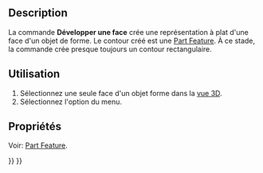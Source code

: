 <languages/>

{{Docnav/fr
|[[MeshPart_CreateFlatMesh/fr|Développer un maillage]]
|
|[[Mesh_Workbench/fr|Atelier Mesh]]
|IconL=MeshPart_CreateFlatMesh.svg
|IconR=
|IconC=Workbench_Mesh.svg
}}

<div class="mw-translate-fuzzy">
{{GuiCommand/fr
|Name=MeshPart CreateFlatFace
|Name/fr=Mesh Développer une face
|MenuLocation=Maillages → Développer une face
|Workbenches=[[Mesh_Workbench/fr|Mesh]]
|SeeAlso=[[MeshPart_CreateFlatMesh/fr|Mesh Développer un maillage]]
}}
</div>

==Description==

La commande '''Développer une face''' crée une représentation à plat d'une face d'un objet de forme. Le contour créé est une [[Part_Feature/fr|Part Feature]]. À ce stade, la commande crée presque toujours un contour rectangulaire.

<span id="Usage"></span>
==Utilisation==

<div class="mw-translate-fuzzy">
# Sélectionnez une seule face d'un objet forme dans la [[3D_view/fr|vue 3D]].
# Sélectionnez l'option {{MenuCommand|Maillages → [[Image:MeshPart_CreateFlatFace.svg|16px]] Développer une face}} du menu.
</div>

<span id="Properties"></span>
==Propriétés==

Voir: [[Part_Feature/fr|Part Feature]].


{{Docnav/fr
|[[MeshPart_CreateFlatMesh/fr|Développer un maillage]]
|
|[[Mesh_Workbench/fr|Atelier Mesh]]
|IconL=MeshPart_CreateFlatMesh.svg
|IconR=
|IconC=Workbench_Mesh.svg
}}

{{Mesh Tools navi{{#translation:}}}}
{{Userdocnavi{{#translation:}}}}